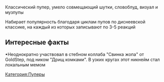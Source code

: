 {{Инфобокс для пуперов
|title2=Сосед Комкиных
|другие_ники=
|image3=[[Файл:Сосед_Комкиных.jpg|left]]
|caption3=
|сферы_творчества=RYTP
|год_начала=2016
|image4=
|caption4=
|имя_фамилия=Евгений Чувашаев
|дата_рождения=
|место_проживания=
|ссылки=
*[https://www.youtube.com/channel/UCRBTwGAFe9PHcM0EwkysArQ Youtube]
*[https://vk.com/club140064952 Группа ВК]
}}Классический пупер, умело совмещающий шутки, словоблуд, визуал и музпупы

Набирает популярность благодаря циклам пупов по диснеевской классике, на каждый из которых записывают по 3-5 реакций

== Интересные факты ==
•Неоднократно участвовал в стебном коллаба "Свинка жопа" от GoldStep, под ником "Дрищ комками". В узких кругах этот никнейм стал локальным мемом

[[Категория:Пуперы]]